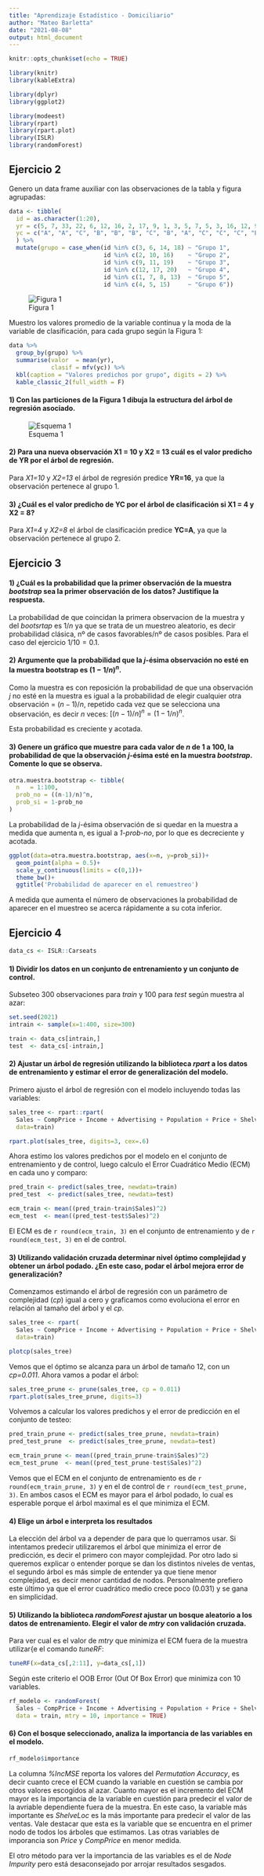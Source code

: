 ---
title: "Aprendizaje Estadístico - Domiciliario"
author: "Mateo Barletta"
date: "2021-08-08"
output: html_document
---

```{r setupo, warning=FALSE, message=FALSE}
knitr::opts_chunk$set(echo = TRUE)

library(knitr)
library(kableExtra)

library(dplyr)
library(ggplot2)

library(modeest)
library(rpart)
library(rpart.plot)
library(ISLR)
library(randomForest)
```

## Ejercicio 2

Genero un data frame auxiliar con las observaciones de la tabla y figura agrupadas:

```{r}
data <- tibble(
  id = as.character(1:20),
  yr = c(5, 7, 33, 22, 6, 12, 16, 2, 17, 9, 1, 3, 5, 7, 5, 3, 16, 12, 9, 1),
  yc = c("A", "A", "C", "B", "B", "B", "C", "B", "A", "C", "C", "C", "B", "B", "A","A", "A", "B", "C", "C")
  ) %>% 
  mutate(grupo = case_when(id %in% c(3, 6, 14, 18) ~ "Grupo 1",
                           id %in% c(2, 10, 16)    ~ "Grupo 2",
                           id %in% c(9, 11, 19)    ~ "Grupo 3",
                           id %in% c(12, 17, 20)   ~ "Grupo 4",
                           id %in% c(1, 7, 8, 13)  ~ "Grupo 5",
                           id %in% c(4, 5, 15)     ~ "Grupo 6"))
```

![Figura 1](output/figura1.png)

Muestro los valores promedio de la variable continua y la moda de la variable de clasificación, para cada grupo según la Figura 1:

```{r}
data %>% 
  group_by(grupo) %>% 
  summarise(valor  = mean(yr),
            clasif = mfv(yc)) %>% 
  kbl(caption = "Valores predichos por grupo", digits = 2) %>%
  kable_classic_2(full_width = F)
```


#### 1) Con las particiones de la Figura 1 dibuja la estructura del árbol de regresión asociado.
![Esquema 1](output/esquema1.png)

#### 2) Para una nueva observación X1 = 10 y X2 = 13 cuál es el valor predicho de YR por el árbol de regresión.
Para *X1=10* y *X2=13* el árbol de regresión predice **YR=16**, ya que la observación pertenece al grupo 1.

#### 3) ¿Cuál es el valor predicho de YC por el árbol de clasificación si X1 = 4 y X2 = 8?
Para *X1=4* y *X2=8* el árbol de clasificación predice **YC=A**, ya que la observación pertenece al grupo 2.


## Ejercicio 3

#### 1) ¿Cuál es la probabilidad que la primer observación de la muestra *bootstrap* sea la primer observación de los datos? Justifique la respuesta.
La probabilidad de que coincidan la primera observacion de la muestra y del *bootsrtap* es $1/n$ ya que se trata de un muestreo aleatorio, es decir probabilidad clásica, nº de casos favorables/nº de casos posibles. Para el caso del ejercicio $1/10=0.1$.

#### 2) Argumente que la probabilidad que la *j*-ésima observación no esté en la muestra bootstrap es $(1 - 1/n)^n$.
Como la muestra es con reposición la probabilidad de que una observación *j* no esté en la muestra es igual a la probabilidad de elegir cualquier otra observación = $(n-1)/n$, repetido cada vez que se selecciona una observación, es decir *n* veces: $[(n-1)/n]^n=(1-1/n)^n$.        

Esta probabilidad es creciente y acotada.

#### 3) Genere un gráfico que muestre para cada valor de *n* de 1 a 100, la probabilidad de que la observación *j*-ésima esté en la muestra *bootstrap*. Comente lo que se observa.

```{r}
otra.muestra.bootstrap <- tibble(
  n   = 1:100,
  prob_no = ((n-1)/n)^n,
  prob_si = 1-prob_no
)
```

La probabilidad de la *j*-ésima observación de si quedar en la muestra a medida que aumenta n, es igual a *1-prob-no*, por lo que es decreciente y acotada.

```{r, echo=FALSE}
ggplot(data=otra.muestra.bootstrap, aes(x=n, y=prob_si))+
  geom_point(alpha = 0.5)+
  scale_y_continuous(limits = c(0,1))+
  theme_bw()+
  ggtitle('Probabilidad de aparecer en el remuestreo')
```

A medida que aumenta el número de observaciones la probabilidad de aparecer en el muestreo se acerca rápidamente a su cota inferior.

## Ejercicio 4

```{r}
data_cs <- ISLR::Carseats
```

#### 1) Dividir los datos en un conjunto de **entrenamiento** y un conjunto de **control**.

Subseteo 300 observaciones para *train* y 100 para *test* según muestra al azar:

```{r}
set.seed(2021)
intrain <- sample(x=1:400, size=300)

train <- data_cs[intrain,]
test  <- data_cs[-intrain,]  
```

#### 2) Ajustar un árbol de regresión utilizando la biblioteca *rpart* a los datos de entrenamiento y estimar el error de generalización del modelo.

Primero ajusto el árbol de regresión con el modelo incluyendo todas las variables:
```{r}
sales_tree <- rpart::rpart(
  Sales ~ CompPrice + Income + Advertising + Population + Price + ShelveLoc + Age + Education + Urban + US, 
  data=train)

rpart.plot(sales_tree, digits=3, cex=.6)
```

 
Ahora estimo los valores predichos por el modelo en el conjunto de entrenamiento y de control, luego calculo el Error Cuadrático Medio (ECM) en cada uno y comparo:

```{r}
pred_train <- predict(sales_tree, newdata=train)
pred_test  <- predict(sales_tree, newdata=test)

ecm_train <- mean((pred_train-train$Sales)^2)
ecm_test  <- mean((pred_test-test$Sales)^2)
```

El ECM es de `r round(ecm_train, 3)` en el conjunto de entrenamiento y de `r round(ecm_test, 3)` en el de control.

#### 3) Utilizando validación cruzada determinar nivel óptimo complejidad y obtener un árbol podado. ¿En este caso, podar el árbol mejora error de generalización?

Comenzamos estimando el árbol de regresión con un parámetro de complejidad (*cp*) igual a cero y graficamos como evoluciona el error en relación al tamaño del árbol y el *cp*.

```{r}
sales_tree <- rpart(
  Sales ~ CompPrice + Income + Advertising + Population + Price + ShelveLoc + Age + Education + Urban + US,
  data=train)

plotcp(sales_tree)
```

Vemos que el óptimo se alcanza para un árbol de tamaño 12, con un *cp=0.011*. Ahora vamos a podar el árbol:

```{r}
sales_tree_prune <- prune(sales_tree, cp = 0.011)
rpart.plot(sales_tree_prune, digits=3)
```

Volvemos a calcular los valores predichos y el error de predicción en el conjunto de testeo:

```{r}
pred_train_prune <- predict(sales_tree_prune, newdata=train)
pred_test_prune  <- predict(sales_tree_prune, newdata=test)

ecm_train_prune <- mean((pred_train_prune-train$Sales)^2)
ecm_test_prune  <- mean((pred_test_prune-test$Sales)^2)
```

Vemos que el ECM en el conjunto de entrenamiento es de `r round(ecm_train_prune, 3)` y en el de control de `r round(ecm_test_prune, 3)`. En ambos casos el ECM es mayor para el árbol podado, lo cual es esperable porque el árbol maximal es el que minimiza el ECM.

#### 4) Elige un árbol e interpreta los resultados

La elección del árbol va a depender de para que lo querramos usar. Si intentamos predecir utilizaremos el árbol que minimiza el error de predicción, es decir el primero con mayor complejidad. Por otro lado si queremos explicar o entender porque se dan los distintos niveles de ventas, el segundo árbol es más simple de entender ya que tiene menor complejidad, es decir menor cantidad de nodos. Personalmente prefiero este último ya que el error cuadrático medio crece poco (0.031) y se gana en simplicidad.

#### 5) Utilizando la biblioteca *randomForest* ajustar un bosque aleatorio a los datos de entrenamiento. Elegir el valor de *mtry* con validación cruzada.

Para ver cual es el valor de *mtry* que minimiza el ECM fuera de la muestra utilizar{e el comando *tuneRF*:

```{r}
tuneRF(x=data_cs[,2:11], y=data_cs[,1])
```

Según este criterio el OOB Error (Out Of Box Error) que minimiza con 10 variables.

```{r}
rf_modelo <- randomForest(
  Sales ~ CompPrice + Income + Advertising + Population + Price + ShelveLoc + Age + Education + Urban + US,
  data = train, mtry = 10, importance = TRUE)
```

#### 6) Con el bosque seleccionado, analiza la importancia de las variables en el modelo.
```{r}
rf_modelo$importance
```

La columna *%IncMSE* reporta los valores del *Permutation Accuracy*, es decir cuanto crece el ECM cuando la variable en cuestión se cambia por otros valores escogidos al azar. Cuanto mayor es el incremento del ECM mayor es la importancia de la variable en cuestión para predecir el valor de la avriable dependiente fuera de la muestra. En este caso, la variable más importante es *ShelveLoc* es la más importante para predecir el valor de las ventas. Vale destacar que esta es la variable que se encuentra en el primer nodo de todos los árboles que estimamos. Las otras variables de imporancia son *Price* y *CompPrice* en menor medida.

El otro método para ver la importancia de las variables es el de *Node Impurity* pero está desaconsejado por arrojar resultados sesgados.

